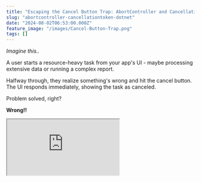 ```yaml
---
title: "Escaping the Cancel Button Trap: AbortController and CancellationToken in ASP.NET API"
slug: "abortcontroller-cancellationtoken-dotnet"
date: "2024-08-02T06:53:00.000Z"
feature_image: "/images/Cancel-Button-Trap.png"
tags: []
---
```


_Imagine this.._

A user starts a resource-heavy task from your app's UI - maybe processing extensive data or running a complex report.

Halfway through, they realize something's wrong and hit the cancel button. The UI responds immediately, showing the task as canceled.

Problem solved, right?

**Wrong!!**

<div>
    <iframe src="https://www.youtube.com/embed/tSEc5hXx1TM?feature=oembed" />
</div>

Canceling a long-running process from a UI form doesn't mean the server has stopped processing the work. Your server could still be chugging along, consuming precious resources for something no one wants anymore.

Depending on the kind of work, this could be more than inefficient—it could also be dangerous and lead to inconsistent states and misleading results.

So, how do you let the user cancel this work and ensure it gets canceled on the server?

Thanks to AWS for sponsoring this post in my [ASP NET Series](__GHOST_URL__/blog/tag/asp-net/).

The Example Scenario
--------------------

This post will explore the scenario where a user uploads a file to Amazon S3 and has the option to cancel the operation midway.

Depending on your use case, this could be replaced with any long-running process that can be canceled based on user input from the UI.

![](/images/image-27.png)

A simple UI form that allows a user to upload files to Amazon S3 using an API endpoint.

Amazon Simple Storage Service (S3) is an object storage service that provides a scalable and secure storage infrastructure.

[

Amazon S3 For the .NET Developer: How to Easily Get Started

Learn how to get started with Amazon S3 from a .NET Core application. We will learn how to store and retrieve data from the storage, important concepts to be aware of while using S3.

![](/images/logo-512x512.png)Rahul NathRahul Pulikkot Nath

![](/images/storage-box.jpg)

](__GHOST_URL__/blog/amazon-s3-dotnet/)

The Cancel Button Trap on the UI
--------------------------------

The UI shown above calls the below `POST /upload-large-file` endpoint, when the Upload button is clicked after selecting a file to upload.

The code uses the .NET [Amazon S3 SDK](https://www.nuget.org/packages/AWSSDK.S3) to upload the file to S3 storage.

    app.MapPost("/upload-large-file", async (
            [FromForm] FileUploadRequest request, 
            CancellationToken cancellationToken) =>
        {
            try
            {
                var s3Client = new AmazonS3Client();
                await s3Client.PutObjectAsync(new PutObjectRequest()
                {
                    BucketName = "user-service-large-messages",
                    Key = $"{Guid.NewGuid()} - {request.File.FileName}",
                    InputStream = request.File.OpenReadStream()
                }, cancellationToken);
                await PerformAdditionalTasks(CancellationToken.None);
                return Results.Ok();
            }
            catch (OperationCanceledException e)
            {
                return Results.StatusCode(499);
            }
        })
        .WithName("UploadLargeFile")
        .DisableAntiforgery()
        .WithOpenApi();

The HTTP Endpoint takes in a CancellationToken as part of its parameters.

In ASP NET APIs, when a user makes an HTTP request, the framework automatically creates a `CancellationTokenSource` and passes the token along with the [`HttpContext` as the `ReuestAborted` property](https://learn.microsoft.com/en-us/aspnet/core/fundamentals/use-http-context?view=aspnetcore-8.0&ref=rahulpnath.com#requestaborted).

We explored this previously when we learned about Cancellation Tokens in .NET.

[

A .NET Programmer’s Guide to CancellationToken

Imagine having a long-running request triggered by a user on your server. But the user is no longer interested in the result and has navigated away from the page. However, the server is still processing that request and utilizing resources until you come along and implement Cancellation Tokens in the

![](/images/logo-512x512.png)Rahul NathRahul Pulikkot Nath

![](/images/Cancellation-Token.png)

](__GHOST_URL__/blog/cancellation-token-dotnet/)

When the file uploaded is large, it takes time to upload it to S3.

If the user cancels the operation midway during the upload to S3 using the Cancel button, the underlying API request is not automatically cancelled.

    const response = await fetch('https://localhost:44367/upload-large
            method: 'POST',
            body: formData
        });

The file will continue to be uploaded to S3, and additional steps will be performed.

Since the UI no longer cares about this request, it ignores the response from the request.

⚠️

__Depending on the kind of work, this could be more than inefficient—it could also be dangerous and lead to inconsistent states and misleading results.__

Abort Controllers For Cancelling .NET API Request
-------------------------------------------------

In these scenarios, when we need to cancel an HTTP response from a UI form/page, we can use AbortControllers to signal this cancellation to the underlying HTTP requests.

_The_ [_AbortController_](https://developer.mozilla.org/en-US/docs/Web/API/AbortController) _interface represents a controller object that allows you to abort one or more Web requests as and when desired._

We pass in the AbortSignal as a request option whenever a fetch request is made. This allows us to invoke the `Abort` function on the `AbortController` and also have the associated fetch request aborted.

    abortController = new AbortController();
    try {
        const response = await fetch('https://localhost:44367/upload-large
            method: 'POST',
            body: formData,
            signal: abortController.signal
        });
        ...
    } catch (error) {
        if (error.name === 'AbortError') {
            userMessage = 'Upload cancelled.';
        }
      ...
    }
    
    ...
    
    cancelBtn.addEventListener('click', () => {
        abortController.abort();
        ...
    });

When `abort()` is called, the fetch throws `DOMException` named `AbortError`.

In the above case, I'm explicitly handling this and showing the user the message that the operation is canceled.

Since the fetch request also listens to the abort signal, it also invokes a cancellation of the request.

This will trigger the CancellationToken wired up for the specific HTTP request, which, in turn, cancels the upload to the S3 bucket.

The file will not be uploaded in this scenario to S3.

There's still the possibility of the user canceling the upload request right after the file finished uploading to S3. In these scenarios, we will need to write additional clean-up code to remove the files from S3 and roll back the operation as a whole.

Alternatively, we can move to message-based patterns to avoid doing long-processing tasks during the HTTP request/response cycle.